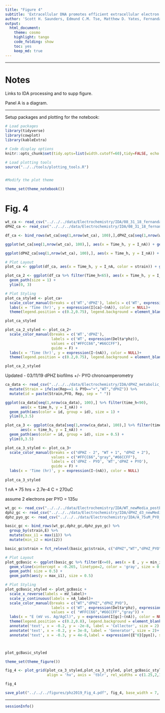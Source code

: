 ```yaml
---
title: "Figure 4"
subtitle: 'Extracellular DNA promotes efficient extracellular electron transfer by pyocyanin in *Pseudomonas aeruginosa* biofilms.'
author: 'Scott H. Saunders, Edmund C.M. Tse, Matthew D. Yates, Fernanda Jiménez Otero, Scott A. Trammell, Eric D.A. Stemp, Jacqueline K. Barton, Leonard M. Tender and Dianne K. Newman'
output:
  html_document:
    theme: cosmo
    highlight: tango
    code_folding: show
    toc: yes
    keep_md: true
---
```


--------

# Notes

Links to IDA processing and to supp figure.

Panel A is a diagram.

----

Setup packages and plotting for the notebook:

```r
# Load packages
library(tidyverse)
library(cowplot)
library(kableExtra)

# Code display options
knitr::opts_chunk$set(tidy.opts=list(width.cutoff=60),tidy=FALSE, echo = TRUE, message=FALSE, warning=FALSE, fig.align="center", fig.retina = 2)

# Load plotting tools
source("../../tools/plotting_tools.R")


#Modify the plot theme

theme_set(theme_notebook())
```

# Fig. 4

```r
wt_ca <- read_csv("../../../data/Electrochemistry/IDA/08_31_18_fernanda_wt_CA.csv") %>% mutate(strain = 'WT')
dPHZ_ca <- read_csv("../../../data/Electrochemistry/IDA/08_31_18_fernanda_dPHZpyo_CA.csv") %>% mutate(strain = 'dPHZ')

df_ca <- bind_rows(wt_ca[seq(1,nrow(wt_ca), 100),],dPHZ_ca[seq(1,nrow(wt_ca), 100),])

ggplot(wt_ca[seq(1,nrow(wt_ca), 100),], aes(x = Time_h, y = I_nA)) + geom_point()

ggplot(dPHZ_ca[seq(1,nrow(wt_ca), 100),], aes(x = Time_h, y = I_nA)) + geom_point()

# Plot Layout
plot_ca <- ggplot(df_ca, aes(x = Time_h, y = I_nA, color = strain)) + geom_path(size = 1)

plot_ca_2 <- ggplot(df_ca %>% filter(Time_h<65), aes(x = Time_h, y = I_nA, color = strain)) + 
  geom_path(size = 1) + 
  ylim(0, 3)

# Plot Styling
plot_ca_styled <- plot_ca+
  scale_color_manual(breaks = c('WT','dPHZ'), labels = c('WT', expression(Delta*phz)), values = c("#FFCC66","#66CCFF")) +
  labs(x = 'Time (hr)', y = expression(I[ca]~(nA)), color = NULL)+
  theme(legend.position = c(0.2,0.75), legend.background = element_blank()) 

plot_ca_styled

plot_ca_2_styled <- plot_ca_2+
  scale_color_manual(breaks = c('WT','dPHZ'), 
                     labels = c('WT', expression(Delta*phz)), 
                     values = c("#FFCC66","#66CCFF"),
                     guide = F) +
  labs(x = 'Time (hr)', y = expression(I~(nA)), color = NULL)+
  theme(legend.position = c(0.2,0.75), legend.background = element_blank()) 

plot_ca_2_styled
```

Updated - 03/11/19 dPHZ biofilms +/- PYO chronoamperometry

```r
ca_data <- read_csv("../../../data/Electrochemistry/IDA/dPHZ_metabolic_current.csv", comment = "#") %>% 
  mutate(Strain = ifelse(Rep==1 & PYO=="+","WT","dPHZ")) %>% 
  mutate(id = paste(Strain,PYO, Rep, sep = " "))

ggplot(ca_data[seq(1,nrow(ca_data), 100),] %>% filter(time_h<90), 
       aes(x = time_h, y = I_nA)) + 
  geom_path(aes(color = id, group = id), size = 1) + 
  ylim(0,3.5)

plot_ca_3 <- ggplot(ca_data[seq(1,nrow(ca_data), 100),] %>% filter(time_h<90) %>% filter(id %in% c("dPHZ - 2", "WT + 1", "dPHZ + 2")), 
       aes(x = time_h, y = I_nA)) + 
  geom_path(aes(color = id, group = id), size = 0.5) + 
  ylim(0,3.5)

plot_ca_3_styled <- plot_ca_3+
  scale_color_manual(breaks = c("dPHZ - 2", "WT + 1", "dPHZ + 2"),
                     values = c("#FFCC66","gray","#66CCFF"),
                     labels = c('dPHZ - PYO', 'WT','dPHZ + PYO'),
                     guide = F) +
  labs(x = 'Time (hr)', y = expression(I~(nA)), color = NULL)
  
plot_ca_3_styled
```
1 nA * 75 hrs = 2.7e-4 C = 270uC

assume 2 electrons per PYO = 135u

```r
wt_gc <- read_csv("../../../data/Electrochemistry/IDA/WT_newMedia_postEquil_GC.txt", skip = 21,col_names =c('E', 'i1', 'i2', 't')) %>% mutate(strain='WT')
dphz_gc <- read_csv("../../../data/Electrochemistry/IDA/dPHZ_d3_newMedia_GC_3mVs.txt", skip = 0,col_names =c('E', 'i1', 'i2', 't') ) %>% mutate(strain = 'dPHZ')
dphz_pyo_gc <- read_csv("../../../data/Electrochemistry/IDA/A_75uM_PYO_GC_2.txt",skip = 21,col_names =c('E', 'i1', 'i2', 't')) %>% mutate(strain = 'dPHZ_PYO')

basic_gc <- bind_rows(wt_gc,dphz_gc,dphz_pyo_gc) %>% 
  group_by(strain,E) %>% 
  mutate(max_i1 = max(i1)) %>% 
  mutate(min_i2 = min(i2)) 

basic_gc$strain = fct_relevel(basic_gc$strain, c("dPHZ","WT","dPHZ_PYO"))

# Plot Layout
plot_gcBasic <- ggplot(basic_gc %>% filter(E<=0), aes(x = E , y = min_i2 , color = strain)) + 
  geom_vline(xintercept = -0.265, linetype=2, color = 'gray', size = 0.5) + 
  geom_path( size = 0.5) + 
  geom_path(aes(y = max_i1), size = 0.5)

# Plot Styling
plot_gcBasic_styled <- plot_gcBasic +
  scale_x_reverse(labels = mV_label)+
  scale_y_continuous(labels = nA_label)+
  scale_color_manual(breaks = c("WT","dPHZ","dPHZ_PYO"), 
                     labels = c('WT', expression(Delta*phz), expression(Delta*phz + PYO)), 
                     values = c( "#FFCC66","#66CCFF","gray")) + 
  labs(x = "E (mV vs. Ag/AgCl)", y = expression(I[gc]~(nA)), color = NULL) +
  theme(legend.position = c(0.2,0.8), legend.background = element_blank()) +
  annotate('text', x = -0.2, y = -2e-8, label = 'Collector', size = 2) +
  annotate('text', x = -0.2, y = 3e-8, label = 'Generator', size = 2)+
  annotate('text', x = -0.3, y = 4e-8,label = expression({E^0}[pyo]), size = 2 )



plot_gcBasic_styled
```

```r
theme_set(theme_figure())

fig_4 <- plot_grid(plot_ca_3_styled,plot_ca_3_styled, plot_gcBasic_styled,plot_gcBasic_styled, 
                   align = 'hv', axis = 'tblr', rel_widths = c(1.25,2,1.25,2), ncol = 4, scale = 0.95, labels = c('F','G','H','I'), label_size = 12)

fig_4

save_plot("../../../figures/phz2019_Fig_4.pdf", fig_4, base_width = 7, base_height = 1.5)
```

---

```r
sessionInfo()
```